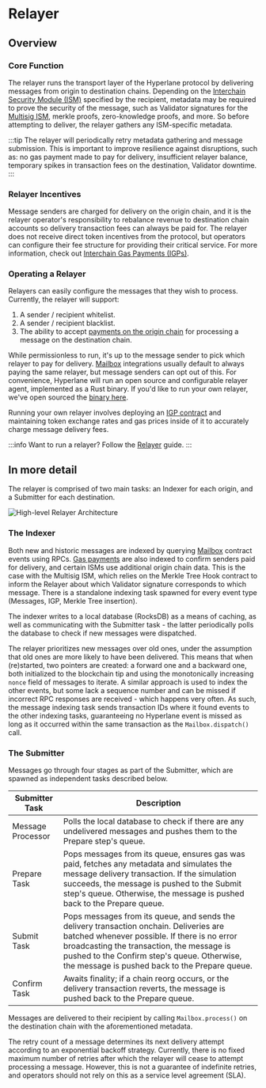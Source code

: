 # Relayer

## Overview

### Core Function

The relayer runs the transport layer of the Hyperlane protocol by delivering messages from origin to destination chains. Depending on the [Interchain Security Module (ISM)](../../reference/ISM/specify-your-ISM) specified by the recipient, metadata may be required to prove the security of the message, such as Validator signatures for the [Multisig ISM](../ISM/multisig-ISM.mdx), merkle proofs, zero-knowledge proofs, and more. So before attempting to deliver, the relayer gathers any ISM-specific metadata.

:::tip
The relayer will periodically retry metadata gathering and message submission. This is important to improve resilience against disruptions, such as: no gas payment made to pay for delivery, insufficient relayer balance, temporary spikes in transaction fees on the destination, Validator downtime.
:::

### Relayer Incentives

Message senders are charged for delivery on the origin chain, and it is the relayer operator's responsibility to rebalance revenue to destination chain accounts so delivery transaction fees can always be paid for. The relayer does not receive direct token incentives from the protocol, but operators can configure their fee structure for providing their critical service. For more information, check out [Interchain Gas Payments (IGPs)](../interchain-gas-payment.mdx).

### Operating a Relayer

Relayers can easily configure the messages that they wish to process. Currently, the relayer will support:

1. A sender / recipient whitelist.
2. A sender / recipient blacklist.
3. The ability to accept [payments on the origin chain](../../reference/messaging/send.mdx#quote-dispatch) for processing a message on the destination chain.

While permissionless to run, it's up to the message sender to pick which relayer to pay for delivery. [Mailbox](../mailbox.mdx) integrations usually default to always paying the same relayer, but message senders can opt out of this. For convenience, Hyperlane will run an open source and configurable relayer agent, implemented as a Rust binary. If you'd like to run your own relayer, we've open sourced the [binary here](https://github.com/hyperlane-xyz/hyperlane-monorepo/tree/main/rust/agents/relayer).

Running your own relayer involves deploying an [IGP contract](../interchain-gas-payment.mdx) and maintaining token exchange rates and gas prices inside of it to accurately charge message delivery fees.

:::info
Want to run a relayer? Follow the [Relayer](../../operate/relayer/run-relayer.mdx) guide.
:::

## In more detail

The relayer is comprised of two main tasks: an Indexer for each origin, and a Submitter for each destination.

![High-level Relayer Architecture](/img/relayer-architecture-high-level.png)

### The Indexer

Both new and historic messages are indexed by querying [Mailbox](../mailbox.mdx) contract events using RPCs. [Gas payments](../interchain-gas-payment.mdx) are also indexed to confirm senders paid for delivery, and certain ISMs use additional origin chain data. This is the case with the Multisig ISM, which relies on the Merkle Tree Hook contract to inform the Relayer about which Validator signature corresponds to which message. There is a standalone indexing task spawned for every event type (Messages, IGP, Merkle Tree insertion).

The indexer writes to a local database (RocksDB) as a means of caching, as well as communicating with the Submitter task - the latter periodically polls the database to check if new messages were dispatched.

The relayer prioritizes new messages over old ones, under the assumption that old ones are more likely to have been delivered. This means that when (re)started, two pointers are created: a forward one and a backward one, both initialized to the blockchain tip and using the monotonically increasing `nonce` field of messages to iterate. A similar approach is used to index the other events, but some lack a sequence number and can be missed if incorrect RPC responses are received - which happens very often. As such, the message indexing task sends transaction IDs where it found events to the other indexing tasks, guaranteeing no Hyperlane event is missed as long as it occurred within the same transaction as the `Mailbox.dispatch()` call.

### The Submitter

Messages go through four stages as part of the Submitter, which are spawned as independent tasks described below.

<table>
  <thead>
    <tr>
      <th>Submitter Task</th>
      <th>Description</th>
    </tr>
  </thead>
  <tbody>
    <tr>
      <td>Message Processor</td>
      <td>
        Polls the local database to check if there are any undelivered messages
        and pushes them to the Prepare step's queue.
      </td>
    </tr>
    <tr>
      <td>Prepare Task</td>
      <td>
        Pops messages from its queue, ensures gas was paid, fetches any metadata
        and simulates the message delivery transaction. If the simulation
        succeeds, the message is pushed to the Submit step's queue. Otherwise,
        the message is pushed back to the Prepare queue.
      </td>
    </tr>
    <tr>
      <td>Submit Task</td>
      <td>
        Pops messages from its queue, and sends the delivery transaction
        onchain. Deliveries are batched whenever possible. If there is no error
        broadcasting the transaction, the message is pushed to the Confirm
        step's queue. Otherwise, the message is pushed back to the Prepare
        queue.
      </td>
    </tr>
    <tr>
      <td>Confirm Task</td>
      <td>
        Awaits finality; if a chain reorg occurs, or the delivery transaction
        reverts, the message is pushed back to the Prepare queue.
      </td>
    </tr>
  </tbody>
</table>

Messages are delivered to their recipient by calling `Mailbox.process()` on the destination chain with the aforementioned metadata.

The retry count of a message determines its next delivery attempt according to an exponential backoff strategy. Currently, there is no fixed maximum number of retries after which the relayer will cease to attempt processing a message. However, this is not a guarantee of indefinite retries, and operators should not rely on this as a service level agreement (SLA).
